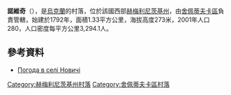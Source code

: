 {{coord|50|7|56|N|27|17|43|E|scale:100000|display=title}}

'''諾維奇'''（{{lang-uk|Новичі}}），是[[烏克蘭|烏克蘭]]的村落，位於該國西部[[赫梅利尼茨基州|赫梅利尼茨基州]]，由[[舍佩蒂夫卡區|舍佩蒂夫卡區]]負責管轄，始建於1792年，面積1.33平方公里，海拔高度273米，2001年人口280，人口密度每平方公里3,294.1人。

==參考資料==
* [http://weather.in.ua/ua/hmel'nickaja/17336 Погода в селі Новичі]{{Wayback|url=http://weather.in.ua/ua/hmel'nickaja/17336 |date=20111220135432 }}

{{DEFAULTSORT:Новичі}}
[[Category:赫梅利尼茨基州村落|Category:赫梅利尼茨基州村落]]
[[Category:舍佩蒂夫卡區村落|Category:舍佩蒂夫卡區村落]]


{{Khmelnytskyi-geo-stub}}